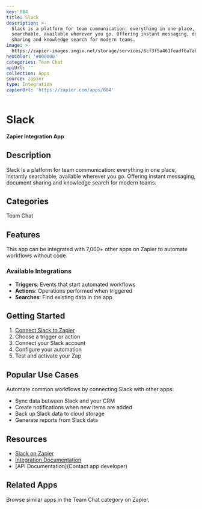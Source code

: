 ```yaml
---
key: 884
title: Slack
description: >-
  Slack is a platform for team communication: everything in one place, instantly
  searchable, available wherever you go. Offering instant messaging, document
  sharing and knowledge search for modern teams.
image: >-
  https://zapier-images.imgix.net/storage/services/6cf3f5a461feadfba7abc93c4c395b33_2.png?auto=format%2Ccompress&ixlib=python-3.0.0&q=50
hexColor: '#000000'
categories: Team Chat
apiUrl: ''
collection: Apps
source: zapier
type: Integration
zapierUrl: 'https://zapier.com/apps/884'
---
```

# Slack

**Zapier Integration App**

## Description

Slack is a platform for team communication: everything in one place, instantly searchable, available wherever you go. Offering instant messaging, document sharing and knowledge search for modern teams.

## Categories

Team Chat

## Features

This app can be integrated with 7,000+ other apps on Zapier to automate workflows without code.

### Available Integrations

- **Triggers**: Events that start automated workflows
- **Actions**: Operations performed when triggered
- **Searches**: Find existing data in the app

## Getting Started

1. [Connect Slack to Zapier](https://zapier.com/apps/884)
2. Choose a trigger or action
3. Connect your Slack account
4. Configure your automation
5. Test and activate your Zap

## Popular Use Cases

Automate common workflows by connecting Slack with other apps:

- Sync data between Slack and your CRM
- Create notifications when new items are added
- Back up Slack data to cloud storage
- Generate reports from Slack data

## Resources

- [Slack on Zapier](https://zapier.com/apps/884)
- [Integration Documentation](https://zapier.com/apps/884/integrations)
- [API Documentation](Contact app developer)

## Related Apps

Browse similar apps in the Team Chat category on Zapier.
